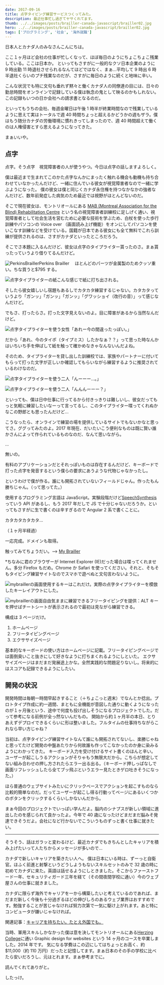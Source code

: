 ```yaml
---
date: 2017-09-16
title: 点字タイピング練習サービスつくってみた。
description: 最近仕事忙し過ぎてヤサくれてます。
thumb: ../../images/posts/brailler-canada-javascript/brailler02.jpg
hero: ../../images/posts/brailler-canada-javascript/brailler02.jpg
tags: ['プログラミング', '社会', '海外就職']
---
```


日本人とカナダ人のみなさんこんにちは。

ここ１ヶ月ほど会社の仕事が忙しくなって、ほぼ毎日のようにちょこちょこ残業している。ここは日本か。
といってもさすがに一般的なクソ日本企業のように 9 時出勤 11 時退社させられるなんてほどではなく、まぁ…平均して 9 時出 6 時半退社くらいのプチ残業なのだが、さすがに毎日のように続くと地味に辛い。

こんな状況でも特に文句も垂れず黙々と働くカナダ人の同僚達の目には、日々の勤怠時間をオンラインで記録している僕は執念の鬼として映るのかもしれない。この記録もいつの日か会社への請求書となるのだ。

といってもうちの会社、毎週金曜日は午後 1 時半が終業時間なので残業しているように思えて実はトータルで週 40 時間ちょっと超えるかどうかの週もザラ。僕はもう随分カナダの労働環境に慣れきってしまったので、週 40 時間超えて働くのは人権侵害とすら思えるようになってきた。

まぁいいや。

## 点字

点字。そう点字　視覚障害者の人が使うやつ。今日は点字の話しますよろしく。

僕は最近まで生まれてこのかた点字なんかにまったく触れる機会も動機も持ち合わせていなかったんだけど、一緒に住んでいる彼女が視覚障害者なので一緒に学ぶようになった。
僕の彼女は僕と同じくカナダ永住権を持つなかなかの強者なんだけど、数年前発症した病気のため最近では視野がほとんどないのだ。

そこで現在彼女は、モントリオールにある [MAB (Montreal Association for the Blind) Rehabilitation Centre](http://www.mabmackay.ca/?langue=en 'Montreal Association for the Blind Rehabilitation Centre Website') という名の視覚障害者訓練校に足しげく通い、視覚障害者として社会生活を営むために必要な技術を学ぶため、白杖を使った歩行訓練やパソコンの Voice over （画面読み上げ機能）をオンにしてパソコンを使いこなす訓練などを受けている。国籍が日本である彼女にも全て無料でこれら訓練が提供されるのは、さすがカナダといったところだろう。

そこでさ本題に入るんだけど、彼女は点字のタイプライター貰ったのさ。まぁ貰ったっていうより借りてるんだけど。

![PerkinsBrailler](../../images/posts/brailler-canada-javascript/brailler01.jpg)Perkins
Brailler 　ほとんどのパーツが金属製のためクッソ重い。ちな買うと$795 する。

![点字タイプライターの紙](../../images/posts/brailler-canada-javascript/brailler02.jpg)こんな感じで紙に打ち出される。

そしたら彼女嬉しいし宿題もあるしでカタカタ練習するじゃない。カタカタっていうより「ガンッ」「ガンッ」「ガンッ」「グワッショイ（改行の音）」って感じなんだけど。

でもさ、打ったらさ。打った文字見えないのよ。目に障害があるから当然なんだけど。

![点字タイプライターを使う女性](../../images/posts/brailler-canada-javascript/brailler03.jpg)「あれー今の間違ったっぽい。」

だから「あれ、今のタイポ（タイプミス）したかなぁ？？」って思った時なんかはいちいち手を伸ばして紙を触って確かめなきゃなんないんだよね。

そのため、タイプライターを貸し出した訓練校では、家族やパートナーに付いてもらって打った文字が正しいか確認してもらいながら練習するように推奨されているわけなのだ。

![点字タイプライターを使う二人](../../images/posts/brailler-canada-javascript/brailler04.jpg)「んーーー…。」

![点字タイプライターを使う二人](../../images/posts/brailler-canada-javascript/brailler05.jpg)「んんんーーー？」

といっても、僕は日中仕事に行ってるから付きっきりは難しいし、彼女だってもっと気軽に練習したいなーって言ってるし、このタイプライター喋ってくれぬかなこの野郎とも思ったんだけど…

こうなったら、オンラインで練習の場を提供しているサイトでもないかなと思ってさ。ググってみたのよ。2017 年現在、だいたいこう便利なものは既に賢い誰かさんによって作られているものなのだ、なんて思いながら。

…

無いの。

有料のアプリケーションだとそれっぽいものは存在するんだけど、キーボードで打った点字を発音するという僕らの要求にあうような代物じゃなかったし。

というわけで僕が作る。誰にも開拓されていないフィールドじゃん。作ったもん勝ちじゃん。（って思ってた。）

使用するプログラミング言語は JavaScript。実験段階だけど[SpeechSynthesis](https://developer.mozilla.org/en-US/docs/Web/API/SpeechSynthesis 'MDN website')っていう API があるし、もう 2017 年だしで JS で十分じゃないだろうか。といってもさすがに生で書くのは辛すぎるので Angular 2 系で書くことに。

カタカタカタカタ…

（１ヶ月半経過）

一応完成。ドメインも取得。

触ってみてちょうだい。--> [My Brailler](http://mybrailler.com/home 'mybrailler.com')

\*ちなみに君のブラウザーが Internet Explorer (IE)だった場合は喋ってくれません。多分 Firefox もだめ。Chrome か Safari を使ってください。それと、そもそもタイピング練習サイトなのでスマホで遊べぬと文句言わないように。

![mybraillerの画面](../../images/posts/brailler-canada-javascript/brailler06.gif)使用するキーはこれだけ。実際の点字タイプライターを模倣したキーレイアウトにした。

![mybraillerの画面](../../images/posts/brailler-canada-javascript/brailler07.gif)自由気ままに練習できるフリータイピングを提供：ALT キーを押せばチートシートが表示されるので最初は見ながら練習できる。

構成は 3 ページだけ。

1.  ホームページ
2.  フリータイピングページ
3.  エクササイズページ

基本的なキーボードの使い方はホームページに記載。フリータイピングページでは面倒臭いこと抜きにして好きなように打ちまくれるようにしといた。
エクササイズページはまだまだ発展途上かな。全然実践的な問題足りないし。将来的にはスコアも記録できるようにしたい。

## 開発の状況

開発時間は毎朝一時間早起きすること（＋ちょこっと週末）でなんとか捻出。プロトタイプ作成に約一週間、まともに全機能が意図した通りに動くようになったのが１ヶ月後という、途中で何度も投げ出しそうになるプロジェクトでした。だって参考になる前例が全っ然ないんだもの。
開始から約１ヶ月半の本日、とりあえずデプロイできるくらいに形は整いました。フルタイムの仕事持ちながらこれなら早い方じゃね？

当初は、点字タイピング練習サイトなんて誰にも開拓されてないし、楽勝じゃねと思ってたけど開発の中盤あたりから何故誰も作ってこなかったのか身に染みるようにわかってきた。
キーボード入力を受け付けるサイト書くのほんと辛い。ユーザーが起こしうるアクションがそりゃもう無限大だから。こちらが想定してない組み合わせの押し方されたらエラー出る出る。（キーボード押しっぱなしで画面リフレッシュしたら全てブッ飛ぶというエラー見たときゲロ吐きそうになった。）

ほら普通のウェブサイトみたいにクリックベースでアクションを起こすものなら比較的簡単なのだ。だってユーザーが起こし得る行動ってページにあるいくつかのボタンをクリックするくらいしかないんだから。

まぁ今回のプロジェクトでいっぱい学んだよ。脳内のシナプスが新しい領域に進出したのを感じられて良かったよ。今年で 40 歳になったけどまだまだ脳みそ発達できそうだよ。会社になど行かないでこういうものずっと書く仕事に就きたい。

---

そうそう、話はガラッと変わるけど、最近カナダでもきちんとしたキャリアを積み上げたいって人たちからメッセージが多いので…

カナダで新しいキャリアを築きたい人へ。
僕は日本にいる時は、ずーっと自衛官。ほふく前進と射撃というどうしようもないスキルセットのみで 32 歳の時に初めてカナダに来た。英語は話せるようにしときました。そこからファーストフード一年、セキュリティガード三年を経て（その間夜間学校に通い）今のウェブ屋さんの仕事に就きました。

カナダに限らず海外でキャリアを一から構築したいと考えているのであれば、まだまだ新しく今後も十分過ぎるほどの伸びしろのあるウェブ業界はおすすめです。勉強することが苦じゃなければ努力次第で一気に駆け上がれます。あと特にコンピュータが嫌いじゃなければ。

関連記事：[キャリアを持ちたい。たとえ外国でも。](../blog/work-web-canada 'キャリアを持ちたい。たとえ外国でも。')

当時、軍用スキルしかなかった僕は意を決してモントリオールにある[Herzing College](http://www.herzing.ca/montreal/ 'Herzing Collegeのウェブサイト')に通い Graphic design for websites という 14 ヶ月のコースを卒業しました。2014 年です。
気になる学費はこの辺にしてはちょっとお高く、約$11,000（約 110 万円）だったと記憶してます。まぁ日本のその手の学校に比べたら安いだろうし、元はとれます。まぁ参考までに。

読んでくれてありがと。

したっけ。

